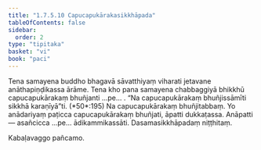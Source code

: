 ```yaml
---
title: "1.7.5.10 Capucapukārakasikkhāpada"
tableOfContents: false
sidebar:
  order: 2
type: "tipitaka"
basket: "vi"
book: "paci"
---
```



<DynamicBreadcrumb />

<Division number="626" book="paci">

<Paragraph number="1934" book="paci">
Tena samayena buddho bhagavā sāvatthiyaṃ viharati jetavane anāthapiṇḍikassa ārāme. Tena kho pana samayena chabbaggiyā bhikkhū capucapukārakaṃ bhuñjanti …pe… .
</Paragraph>

<Paragraph number="1935" book="paci">
<Emphasis>“Na capucapukārakaṃ bhuñjissāmīti sikkhā karaṇīyā”</Emphasis>ti. (*50*:<Emphasis>195</Emphasis>)
</Paragraph>

<Paragraph number="1936" book="paci">
Na capucapukārakaṃ bhuñjitabbaṃ. Yo anādariyaṃ paṭicca capucapukārakaṃ bhuñjati, āpatti dukkaṭassa.
</Paragraph>

<Paragraph number="1937" book="paci">
Anāpatti— asañcicca …pe… ādikammikassāti.

</Paragraph>
</Division>

<Paragraph number="1938" type="center" book="paci">
Dasamasikkhāpadaṃ niṭṭhitaṃ.

  
Kabaḷavaggo pañcamo.
</Paragraph>